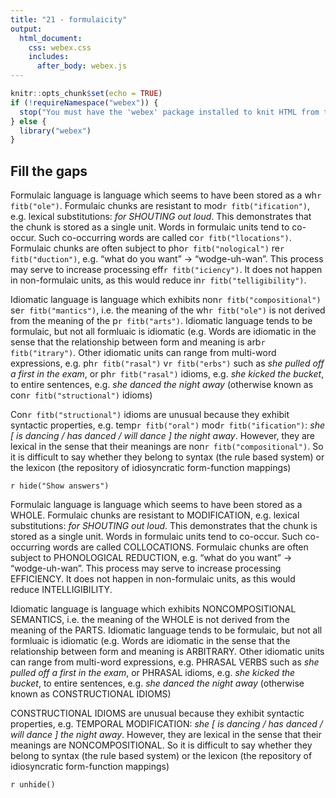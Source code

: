 ```yaml
---
title: "21 - formulaicity"
output:
  html_document:
    css: webex.css
    includes:
      after_body: webex.js
---
```



```r
knitr::opts_chunk$set(echo = TRUE)
if (!requireNamespace("webex")) {
  stop("You must have the 'webex' package installed to knit HTML from this template.\n   devtools::install_github(\"dalejbarr/webex\")")
} else {
  library("webex")
}
```

## Fill the gaps

Formulaic language is language which seems to have been stored as a wh`r fitb("ole")`. Formulaic chunks are resistant to mod`r fitb("ification")`, e.g. lexical substitutions: *for SHOUTING out loud*. This demonstrates that the chunk is stored as a single unit. Words in formulaic units tend to co-occur. Such co-occurring words are called co`r fitb("llocations")`. Formulaic chunks are often subject to pho`r fitb("nological")` re`r fitb("duction")`, e.g. "what do you want" -> "wodge-uh-wan". This process may serve to increase processing eff`r fitb("iciency")`. It does not happen in non-formulaic units, as this would reduce in`r fitb("telligibility")`.

Idiomatic language is language which exhibits non`r fitb("compositional")` se`r fitb("mantics")`, i.e. the meaning of the wh`r fitb("ole")` is not derived from the meaning of the p`r fitb("arts")`. Idiomatic language tends to be formulaic, but not all formluaic is idiomatic (e.g. Words are idiomatic in the sense that the relationship between form and meaning is arb`r fitb("itrary")`. Other idiomatic units can range from multi-word expressions, e.g. ph`r fitb("rasal")` v`r fitb("erbs")` such as *she pulled off a first in the exam*, or ph`r fitb("rasal")` idioms, e.g. *she kicked the bucket*, to entire sentences, e.g. *she danced the night away* (otherwise known as con`r fitb("structional")` idioms)

Con`r fitb("structional")` idioms are unusual because they exhibit syntactic properties, e.g. temp`r fitb("oral")` mod`r fitb("ification")`: *she [ is dancing / has danced / will dance ] the night away*. However, they are lexical in the sense that their meanings are non`r fitb("compositional")`. So it is difficult to say whether they belong to syntax (the rule based system) or the lexicon (the repository of idiosyncratic form-function mappings)

`r hide("Show answers")`

Formulaic language is language which seems to have been stored as a WHOLE. Formulaic chunks are resistant to MODIFICATION, e.g. lexical substitutions: *for SHOUTING out loud*. This demonstrates that the chunk is stored as a single unit. Words in formulaic units tend to co-occur. Such co-occurring words are called COLLOCATIONS. Formulaic chunks are often subject to PHONOLOGICAL REDUCTION, e.g. "what do you want" -> "wodge-uh-wan". This process may serve to increase processing EFFICIENCY. It does not happen in non-formulaic units, as this would reduce INTELLIGIBILITY.

Idiomatic language is language which exhibits NONCOMPOSITIONAL SEMANTICS, i.e. the meaning of the WHOLE is not derived from the meaning of the PARTS. Idiomatic language tends to be formulaic, but not all formluaic is idiomatic (e.g. Words are idiomatic in the sense that the relationship between form and meaning is ARBITRARY. Other idiomatic units can range from multi-word expressions, e.g. PHRASAL VERBS such as *she pulled off a first in the exam*, or PHRASAL idioms, e.g. *she kicked the bucket*, to entire sentences, e.g. *she danced the night away* (otherwise known as CONSTRUCTIONAL IDIOMS)

CONSTRUCTIONAL IDIOMS are unusual because they exhibit syntactic properties, e.g. TEMPORAL MODIFICATION: *she [ is dancing / has danced / will dance ] the night away*. However, they are lexical in the sense that their meanings are NONCOMPOSITIONAL. So it is difficult to say whether they belong to syntax (the rule based system) or the lexicon (the repository of idiosyncratic form-function mappings)

`r unhide()`